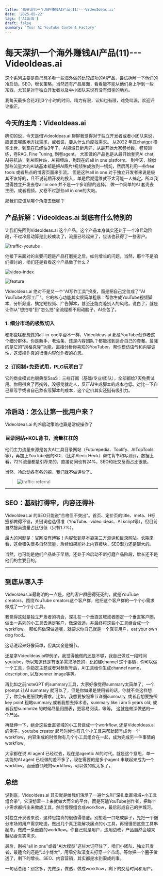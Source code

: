 ```yaml
---
title: '每天深扒一个海外赚钱AI产品(11)---VideoIdeas.ai'
date: '2025-05-22'
tags: ['AI出海']
draft: false
summary: 'Your AI YouTube Content Factory'
---
```


# 每天深扒一个海外赚钱AI产品(11)---VideoIdeas.ai

这个系列主要是自己想多看一些海外做的比较成功的AI产品，尝试拆解一下他们的冷启动，SEO，增长策略，当然还有产品层面，看看能不能从他们身上学到一些东西，尤其是对于独立开发者以及中小团队来说有没有借鉴的地方。

我每天最多会花2到3个小时的时间，精力有限，认知也有限，难免纰漏，欢迎评论指正。

## 今天的主角：VideoIdeas.ai

确切的说，今天是借VideoIdeas.ai 聊聊我觉得对于独立开发者或者小团队来说，应该去哪些地方找需求，或者说，要从什么角度找需求。
从2022 年底chatgpt 横空出世，到现在已经快3年了，AI领域日新月异，从最开始大家卷参数，卷预训练，卷RAG, Fine Tuning, 到卷agent。 
大家做的产品也是从最开始套壳AI chat, AI导航站，到AI图片站，AI视频站，到现在的all in one platform。
到今天，貌似那些流量大的AI站基本都是把AI图片/视频生成放到一锅炖，然后再利用一些free tools 或者热点的博客页面来引流。
但是这种all in one 对于独立开发者来说是极其不友好的，且不说前期开发的投入，单是后期运维就不太可能一人搞定。所以我觉得独立开发去卷all in one 并不是一个多明智的选择。
做一个简单的AI 套壳去生图，或者视频，又卷不过那些all in one的大站。

那我们应该从哪个角度去做呢？

## 产品拆解：VideoIdeas.ai 到底有什么特别的

让我们先回到VideoIdeas.ai 这个产品，这个产品本身其实还处于一个冷启动阶段，不过冷启动算是比较成功了，流量已经起来了，应该也获得了一些客户。

![traffic-youtube](/static/images/11-videoideas/traffic-youtube.png)

他接下来面对的主要问题是产品打磨完之后，如何增长的问题，当然，那个不是咱们探讨的，咱们还是看看这个产品做了什么？

![video-index](/static/images/11-videoideas/video-index.png)

![feature](/static/images/11-videoideas/feature.png)


VideoIdeas.ai 绝对不是又一个"AI写作工具"换皮，而是把自己定位成了"AI YouTube内容工厂"。它的核心功能其实很简单粗暴：帮你生成YouTube视频脚本、分析频道、搞定短视频、广告脚本，甚至还能克隆别人的风格。说白了，就是让你从"想拍啥"到"怎么拍"全流程都不用动脑子，AI全包了。


### 1. 细分市场的极致切入

和那些啥都想做的all-in-one平台不一样，VideoIdeas.ai 死磕YouTube创作者这个细分群体。你是新手、老油条、还是内容团队？都能找到适合自己的套餐。最骚的是它的"风格克隆"功能，直接分析你喜欢的YouTuber，帮你模仿语气和内容调性，这波操作真的很懂内容创作者的心思。

### 2. 订阅制+免费试用，PLG玩明白了

它的商业模式也很典型SaaS：三档订阅（基础/专业/团队），全部都给7天免费试用。你用得爽了再掏钱，没感觉就走人，反正AI生成脚本的成本也低。对比一下自己雇写手或者自己熬夜写脚本的成本，这个定价其实还挺有吸引力。

---

## 冷启动：怎么让第一批用户来？

VideoIdeas.ai 的冷启动策略也算是常规操作了

### 目录网站+KOL背书，流量杠杠的

他们主力流量来源是各大AI工具目录网站（Futurepedia、Toolify、AITopTools等），再加上YouTube圈的KOL（比如Aleric Heck）帮忙背书和写测评。数据上看，72%流量都是引荐来的，直接访问也有24%，SEO和社交反而占比很低。

当然，冷启动各有各的招，我们就不做评价了。

> ![traffic-referral](/static/images/11-videoideas/traffic-referral.png)

---

## SEO：基础打得牢，内容还得补

VideoIdeas.ai 的SEO只能说"合格但不突出"。首页、定价页的title、meta、H标签都做得不错，关键词也选得准（YouTube、video ideas、AI script等），但目前自然搜索流量占比很低（只有1.7%）。

最大的问题是：官网没有博客！内容营销基本靠第三方测评和目录网站。长期来看，这会错失很多自然流量，后续如果能补上内容板块，SEO潜力还是很大的。

当然，也可能是他们产品处于早期，还处于冷启动不断打磨产品阶段，增长还不是他们的主要目的。

---

## 到底从哪入手

VideoIdeas.ai最聪明的一点是，他的客户群圈得死死的，就是YouTube creators，围绕YouTube creators这个客户群，他把这个客户群的一个个小需求做成了一个个小工具。

我觉得这就是独立开发者的机会，深扎在一个垂直区域或者圈定一个垂直客户圈，做出一系列的小工具去满足客户，做深做透，并最终将这些小工具组合成一个workflow。 那如何做深做透呢，就要求你自己就是一个真实用户，eat your own dog food。

这话说起来好像简单，但其实全是细节。

还是拿VideoIdeas.ai举例子，我觉得他做的还是不够，我自己做过一段时间youtube，所以知道还是有很多需求场景的，比如建channel 这个事情，你可以做一个工具，你指定主题或者对标账号后，AI工具给你生成channel name， description, 以及banner image等等。

再比如之前noteGPT 的summary工具，大家好像觉得summary太简单了，一个prompt 让AI summary 就可以了，但是你如果是使用者的话，你就不会这样想了，你会有更细致的需求，比如，我想要按照章节详细summary, 或者我想要按照key point 粗略summary,或者我想去掉术语，summary like i am 5 years old, 或者我想summrize 的时候尽量用图表，更容易阅读，等等。 这就是做深做透的一个产品。

再延伸一下，组合这些垂直领域的小工具做成一个workflow, 还是VideoIdeas.ai的例子，youtube creator 起号时候你有几个小工具来帮助起号成为一个workflow，内容生成的时候你有几个小工具组合在一起，成为完成另一件事情的workflow。

大家都在说 AI agent 已经过去，现在是agentic AI的时代。就是这个意思，单一功能的AI agent 已经做的差不多了，现在需要的是多个agent 串联起来成为一个workfow。而垂直领域的workflow，可以做的就太多了。

## 总结

说到底，VideoIdeas.ai 其实就是给我们演示了一遍什么叫"深扎垂直领域+小工具组合拳"。它没想着一上来就做大而全的平台，而是死磕YouTube创作者，把每个小需求都拆出来做成工具，然后慢慢组合成workflow，最后形成自己的护城河。

对独立开发者来说，这种思路真的很值得借鉴。别想着一口吃成胖子，先把一个细分市场的用户需求吃透，做出几个真正能解决痛点的小工具，再慢慢把这些工具串起来，做成一条垂直的workflow。你自己就是用户，边用边改，产品自然会越来越贴合真实需求。

最后，别被"all in one"或者"AI大模型"这些大词吓住了，咱们小团队、独立开发者，最适合的还是"以小博大"，用细分和深度去打穿一个市场。等你把一个圈子做透了，剩下的增长、SEO、内容营销，其实都是水到渠成的事。

一句话总结：别贪多，先做深，做透，做成workflow，剩下的交给时间和用户。




